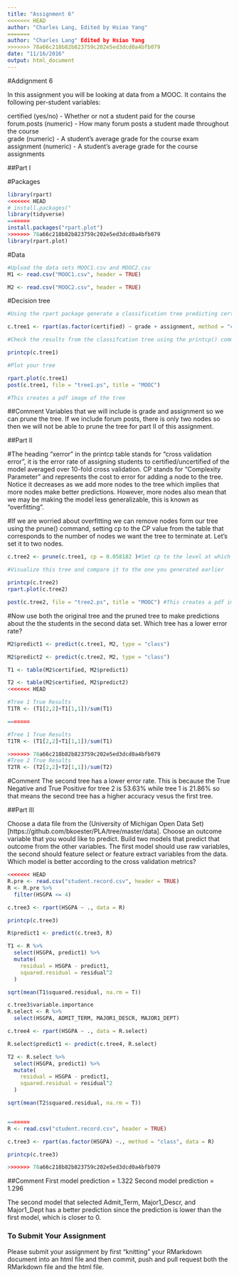 ```yaml
---
title: "Assignment 6"
<<<<<<< HEAD
author: "Charles Lang, Edited by Hsiao Yang" 
=======
author: "Charles Lang" Edited by Hsiao Yang
>>>>>>> 78a66c218b82b823759c202e5ed3dcd0a4bfb079
date: "11/16/2016"
output: html_document
---
```

#Addignment 6

In this assignment you will be looking at data from a MOOC. It contains the following per-student variables:

certified (yes/no) - Whether or not a student paid for the course  
forum.posts (numeric) - How many forum posts a student made throughout the course  
grade (numeric) - A student's average grade for the course exam  
assignment (numeric) - A student's average grade for the course assignments  

##Part I

#Packages
```r
library(rpart)
<<<<<<< HEAD
# install.packages("
library(tidyverse)
=======
install.packages("rpart.plot")
>>>>>>> 78a66c218b82b823759c202e5ed3dcd0a4bfb079
library(rpart.plot)
```

#Data
```r
#Upload the data sets MOOC1.csv and MOOC2.csv
M1 <- read.csv("MOOC1.csv", header = TRUE)

M2 <- read.csv("MOOC2.csv", header = TRUE)

```

#Decision tree
```r
#Using the rpart package generate a classification tree predicting certified from the other variables in the M1 data frame. Which variables should you use?

c.tree1 <- rpart(as.factor(certified) ~ grade + assignment, method = "class", data = M1)

#Check the results from the classifcation tree using the printcp() command

printcp(c.tree1)

#Plot your tree

rpart.plot(c.tree1)
post(c.tree1, file = "tree1.ps", title = "MOOC") 

#This creates a pdf image of the tree

```
##Comment
Variables that we will include is grade and assignment so we can prune the tree. If we include forum posts, there is only two nodes so then we will not be able to prune the tree for part II of this assignment.

##Part II

#The heading "xerror" in the printcp table stands for "cross validation error", it is the error rate of assigning students to certified/uncertified of the model averaged over 10-fold cross validation. CP stands for "Complexity Parameter" and represents the cost to error for adding a node to the tree. Notice it decreases as we add more nodes to the tree which implies that more nodes make better predictions. However, more nodes also mean that we may be making the model less generalizable, this is known as "overfitting".

#If we are worried about overfitting we can remove nodes form our tree using the prune() command, setting cp to the CP value from the table that corresponds to the number of nodes we want the tree to terminate at. Let's set it to two nodes.

```r
c.tree2 <- prune(c.tree1, cp = 0.058182 )#Set cp to the level at which you want the tree to end

#Visualize this tree and compare it to the one you generated earlier

printcp(c.tree2)
rpart.plot(c.tree2)

post(c.tree2, file = "tree2.ps", title = "MOOC") #This creates a pdf image of the tree
```

#Now use both the original tree and the pruned tree to make predictions about the the students in the second data set. Which tree has a lower error rate?

```r
M2$predict1 <- predict(c.tree1, M2, type = "class")

M2$predict2 <- predict(c.tree2, M2, type = "class")

T1 <- table(M2$certified, M2$predict1)

T2 <- table(M2$certified, M2$predict2)
<<<<<<< HEAD

#Tree 1 True Results
T1TR <- (T1[2,2]+T1[1,1])/sum(T1)

=======

#Tree 1 True Results
T1TR <- (T1[2,2]+T1[1,1])/sum(T1)

>>>>>>> 78a66c218b82b823759c202e5ed3dcd0a4bfb079
#Tree 2 True Results
T2TR <- (T2[2,2]+T2[1,1])/sum(T2)

```
#Comment
The second tree has a lower error rate. This is because the True Negative and True Positive for tree 2 is 53.63% while tree 1 is 21.86% so that means the second tree has a higher accuracy vesus the first tree.

##Part III

Choose a data file from the (University of Michigan Open Data Set)[https://github.com/bkoester/PLA/tree/master/data]. Choose an outcome variable that you would like to predict. Build two models that predict that outcome from the other variables. The first model should use raw variables, the second should feature select or feature extract variables from the data. Which model is better according to the cross validation metrics?

```r

<<<<<<< HEAD
R.pre <- read.csv("student.record.csv", header = TRUE)
R <- R.pre %>% 
  filter(HSGPA <= 4)

c.tree3 <- rpart(HSGPA ~ ., data = R)

printcp(c.tree3)

R$predict1 <- predict(c.tree3, R)

T1 <- R %>% 
  select(HSGPA, predict1) %>% 
  mutate(
    residual = HSGPA - predict1,
    squared.residual = residual^2
  )

sqrt(mean(T1$squared.residual, na.rm = T))

c.tree3$variable.importance
R.select <- R %>% 
  select(HSGPA, ADMIT_TERM, MAJOR1_DESCR, MAJOR1_DEPT)

c.tree4 <- rpart(HSGPA ~ ., data = R.select)

R.select$predict1 <- predict(c.tree4, R.select)

T2 <- R.select %>% 
  select(HSGPA, predict1) %>% 
  mutate(
    residual = HSGPA - predict1,
    squared.residual = residual^2
  )

sqrt(mean(T2$squared.residual, na.rm = T))


=======
R <- read.csv("student.record.csv", header = TRUE)

c.tree3 <- rpart(as.factor(HSGPA) ~., method = "class", data = R)

printcp(c.tree3)

>>>>>>> 78a66c218b82b823759c202e5ed3dcd0a4bfb079
```
##Comment
First model prediction = 1.322
Second model prediction = 1.296

The second model that selected Admit_Term, Major1_Descr, and Major1_Dept has a better prediction since the prediction is lower than the first model, which is closer to 0.


### To Submit Your Assignment

Please submit your assignment by first "knitting" your RMarkdown document into an html file and then commit, push and pull request both the RMarkdown file and the html file.